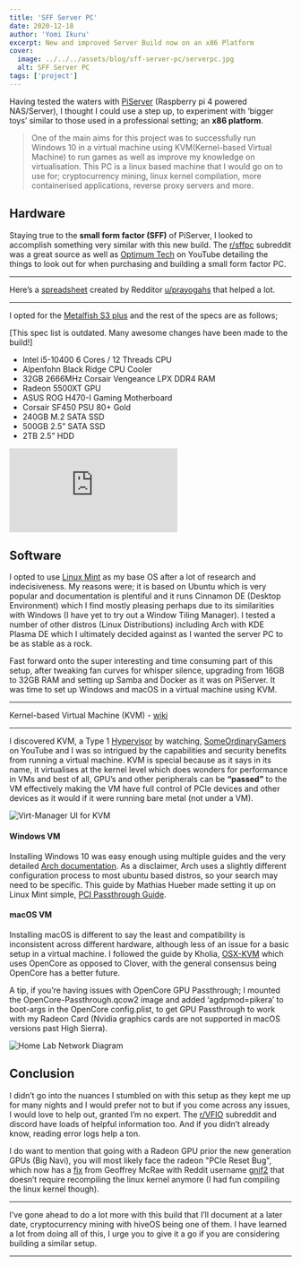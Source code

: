 ```yaml
---
title: 'SFF Server PC'
date: 2020-12-18
author: 'Yomi Ikuru'
excerpt: New and improved Server Build now on an x86 Platform
cover:
  image: ../../../assets/blog/sff-server-pc/serverpc.jpg
  alt: SFF Server PC
tags: ['project']
---
```




Having tested the waters with [PiServer](https://yomis.blog/piserver) (Raspberry pi 4 powered NAS/Server), I thought I could use a step up, to experiment with ‘bigger toys’ similar to those used in a professional setting; an **x86 platform**.

> One of the main aims for this project was to successfully run Windows 10 in a virtual machine using KVM(Kernel-based Virtual Machine) to run games as well as improve my knowledge on virtualisation. This PC is a linux based machine that I would go on to use for; cryptocurrency mining, linux kernel compilation, more containerised applications, reverse proxy servers and more.

## Hardware

Staying true to the **small form factor (SFF)** of PiServer, I looked to accomplish something very similar with this new build. The [r/sffpc](https://www.reddit.com/r/sffpc) subreddit was a great source as well as [Optimum Tech](https://www.youtube.com/channel/UCRYOj4DmyxhBVrdvbsUwmAA) on YouTube detailing the things to look out for when purchasing and building a small form factor PC.

---

Here’s a [spreadsheet](https://docs.google.com/spreadsheets/d/1AddRvGWJ_f4B6UC7_IftDiVudVc8CJ8sxLUqlxVsCz4/edit#gid=1885868234) created by Redditor [u/prayogahs](https://www.reddit.com/r/sffpc/comments/e878ha/sff_case_list/) that helped a lot.

---

I opted for the [Metalfish S3 plus](https://www.aliexpress.com/item/10000218146300.html) and the rest of the specs are as follows;

\[This spec list is outdated. Many awesome changes have been made to the build!\]

- Intel i5-10400 6 Cores / 12 Threads CPU
- Alpenfohn Black Ridge CPU Cooler
- 32GB 2666MHz Corsair Vengeance LPX DDR4 RAM
- Radeon 5500XT GPU
- ASUS ROG H470-I Gaming Motherboard
- Corsair SF450 PSU 80+ Gold
- 240GB M.2 SATA SSD
- 500GB 2.5” SATA SSD
- 2TB 2.5” HDD

<iframe
  src="https://www.youtube.com/embed/e5DTeG9-QMM?si=GiXoyanwAWR5gcOv"
  style={{ width: '560px', height: '500px' }}
  title="SFF Server PC RAM Upgrade"
  frameborder="0"
  allow="accelerometer; autoplay; clipboard-write; encrypted-media; gyroscope; picture-in-picture; web-share"
  referrerpolicy="strict-origin-when-cross-origin"
  allowfullscreen
></iframe>

## Software

I opted to use [Linux Mint](https://linuxmint.com) as my base OS after a lot of research and indecisiveness. My reasons were; it is based on Ubuntu which is very popular and documentation is plentiful and it runs Cinnamon DE (Desktop Environment) which I find mostly pleasing perhaps due to its similarities with Windows (I have yet to try out a Window Tiling Manager). I tested a number of other distros (Linux Distributions) including Arch with KDE Plasma DE which I ultimately decided against as I wanted the server PC to be as stable as a rock.

Fast forward onto the super interesting and time consuming part of this setup, after tweaking fan curves for whisper silence, upgrading from 16GB to 32GB RAM and setting up Samba and Docker as it was on PiServer. It was time to set up Windows and macOS in a virtual machine using KVM.

---

Kernel-based Virtual Machine (KVM) - [wiki](https://en.wikipedia.org/wiki/Kernel-based_Virtual_Machine)

---

I discovered KVM, a Type 1 [Hypervisor](https://en.wikipedia.org/wiki/Hypervisor) by watching, [SomeOrdinaryGamers](https://www.youtube.com/user/SomeOrdinaryGamers) on YouTube and I was so intrigued by the capabilities and security benefits from running a virtual machine. KVM is special because as it says in its name, it virtualises at the kernel level which does wonders for performance in VMs and best of all, GPU’s and other peripherals can be **“passed”** to the VM effectively making the VM have full control of PCIe devices and other devices as it would if it were running bare metal (not under a VM).

<Image src={virtManagerUI} alt="Virt-Manager UI for KVM" />

#### Windows VM

Installing Windows 10 was easy enough using multiple guides and the very detailed [Arch documentation](https://wiki.archlinux.org/index.php/PCI_passthrough_via_OVMF). As a disclaimer, Arch uses a slightly different configuration process to most ubuntu based distros, so your search may need to be specific. This guide by Mathias Hueber made setting it up on Linux Mint simple, [PCI Passthrough Guide](https://mathiashueber.com/pci-passthrough-ubuntu-2004-virtual-machine/).

#### macOS VM

Installing macOS is different to say the least and compatibility is inconsistent across different hardware, although less of an issue for a basic setup in a virtual machine. I followed the guide by Kholia, [OSX-KVM](https://github.com/kholia/OSX-KVM) which uses OpenCore as opposed to Clover, with the general consensus being OpenCore has a better future.

A tip, if you’re having issues with OpenCore GPU Passthrough; I mounted the OpenCore-Passthrough.qcow2 image and added ‘agdpmod=pikera’ to boot-args in the OpenCore config.plist, to get GPU Passthrough to work with my Radeon Card (Nvidia graphics cards are not supported in macOS versions past High Sierra).

<Image src={serverPCDiagram} alt="Home Lab Network Diagram" />

## Conclusion

I didn’t go into the nuances I stumbled on with this setup as they kept me up for many nights and I would prefer not to but if you come across any issues, I would love to help out, granted I’m no expert. The [r/VFIO](https://www.reddit.com/r/VFIO/) subreddit and discord have loads of helpful information too. And if you didn’t already know, reading error logs help a ton.

I do want to mention that going with a Radeon GPU prior the new generation GPUs (Big Navi), you will most likely face the radeon "PCIe Reset Bug", which now has a [fix](https://github.com/gnif?tab=repositories) from Geoffrey McRae with Reddit username [gnif2](https://www.reddit.com/user/gnif2) that doesn’t require recompiling the linux kernel anymore (I had fun compiling the linux kernel though).

---

I’ve gone ahead to do a lot more with this build that I’ll document at a later date, cryptocurrency mining with hiveOS being one of them. I have learned a lot from doing all of this, I urge you to give it a go if you are considering building a similar setup.

---
